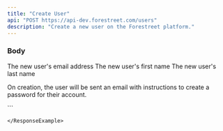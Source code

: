 ```yaml
---
title: "Create User"
api: "POST https://api-dev.forestreet.com/users"
description: "Create a new user on the Forestreet platform."
---
```


### Body

<ParamField body="email" type="string" initialValue="">
  The new user's email address
</ParamField>

<ParamField body="firstName" type="string" initialValue="">
  The new user's first name
</ParamField>

<ParamField body="lastName" type="string" initialValue="">
  The new user's last name
</ParamField>

On creation, the user will be sent an email with instructions to create a password for their account.

<ResponseExample>
  ```

  ```
</ResponseExample>
